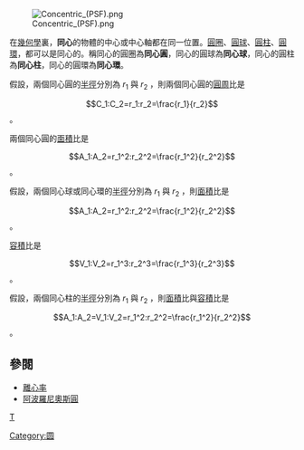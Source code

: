 [[File:Concentric_(PSF).png|thumb]]

在[[幾何學|幾何學]]裏，'''同心'''的物體的中心或中心軸都在同一位置。[[圓圈|圓圈]]、[[圓球|圓球]]、[[圓柱|圓柱]]、[[圓環|圓環]]，都可以是同心的。稱同心的圓圈為'''同心圓'''，同心的圓球為'''同心球'''，同心的圓柱為'''同心柱'''，同心的圓環為'''同心環'''。

假設，兩個同心圓的[[半徑|半徑]]分別為 <math>r_1</math> 與 <math>r_2</math> ，則兩個同心圓的[[圓周|圓周]]比是
:<math>C_1:C_2=r_1:r_2=\frac{r_1}{r_2}</math> 。

兩個同心圓的[[面積|面積]]比是
:<math>A_1:A_2=r_1^2:r_2^2=\frac{r_1^2}{r_2^2}</math> 。

假設，兩個同心球或同心環的[[半徑|半徑]]分別為 <math>r_1</math> 與 <math>r_2</math> ，則[[面積|面積]]比是
:<math>A_1:A_2=r_1^2:r_2^2=\frac{r_1^2}{r_2^2}</math> 。

[[容積|容積]]比是
:<math>V_1:V_2=r_1^3:r_2^3=\frac{r_1^3}{r_2^3}</math> 。

假設，兩個同心柱的[[半徑|半徑]]分別為 <math>r_1</math> 與 <math>r_2</math> ，則[[面積|面積]]比與[[容積|容積]]比是
:<math>A_1:A_2=V_1:V_2=r_1^2:r_2^2=\frac{r_1^2}{r_2^2}</math> 。

==參閱==
*[[離心率|離心率]]
*[[阿波羅尼奧斯圓|阿波羅尼奧斯圓]]

[[category:幾何學|T]]
[[Category:圆|Category:圆]]
